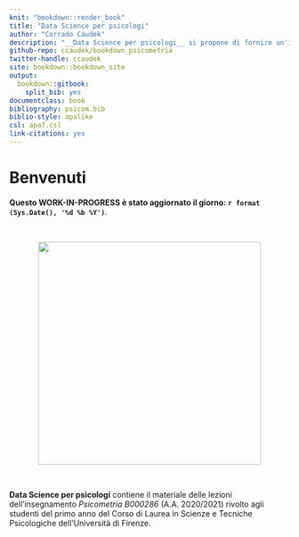 ```yaml
---
knit: "bookdown::render_book"
title: "Data Science per psicologi"
author: "Corrado Caudek"
description: "__Data Science per psicologi__ si propone di fornire un'introduzione all'analisi dei dati psicologici agli studenti del primo anno del Corso di Laurea in Scienze e Tecniche Psicologiche presso l'Università degli Studi di Firenze. Particolare attenzione sarà posta ai seguenti aspetti: l'uso del linguaggio R per lo svolgimento delle analisi statistiche, la rappresentazione grafica dei dati e l'inferenza Bayesiana."
github-repo: ccaudek/bookdown_psicometria
twitter-handle: ccaudek
site: bookdown::bookdown_site
output: 
  bookdown::gitbook:
    split_bib: yes
documentclass: book
bibliography: psicom.bib
biblio-style: apalike
csl: apa7.csl
link-citations: yes
---
```


# Benvenuti {-} 

**Questo WORK-IN-PROGRESS è stato aggiornato il giorno: `r format (Sys.Date(), '%d %b %Y')`**.

\

<center> ![](images/gen_art.png){width=400px height=400px} </center>

\

__Data Science per psicologi__ contiene il materiale delle lezioni dell'insegnamento _Psicometria B000286_ (A.A. 2020/2021) rivolto agli studenti del primo anno del Corso di Laurea in Scienze e Tecniche Psicologiche dell'Università di Firenze. 
